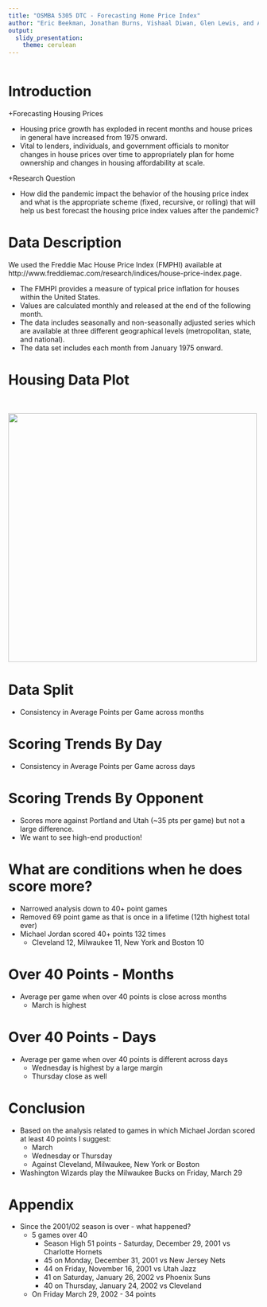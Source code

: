 ```yaml
---
title: "OSMBA 5305 DTC - Forecasting Home Price Index"
author: "Eric Beekman, Jonathan Burns, Vishaal Diwan, Glen Lewis, and Andrew Nalundasan"
output:
  slidy_presentation:
    theme: cerulean
---
```


 
```r

```

Introduction
=======================================

+Forecasting Housing Prices

- Housing price growth has exploded in recent months and house prices in general have increased from 1975 onward.
- Vital to lenders, individuals, and government officials to monitor changes in house prices over time to appropriately plan for home ownership and changes in housing affordability at scale.

+Research Question

- How did the pandemic impact the behavior of the housing price index and what is the appropriate scheme (fixed, recursive, or rolling) that will help us best forecast the housing price index values after the pandemic?


Data Description
=========================================

We used the Freddie Mac House Price Index (FMPHI) available at http://www.freddiemac.com/research/indices/house-price-index.page.

- The FMHPI provides a measure of typical price inflation for houses within the United States.
- Values are calculated monthly and released at the end of the following month.
- The data includes seasonally and non-seasonally adjusted series which are available at three different geographical levels (metropolitan, state, and national).
- The data set includes each month from January 1975 onward.

Housing Data Plot
=========================================

<br>

![](NSA-graph.png){width=500px height=500px}


Data Split
=========================================

+ Consistency in Average Points per Game across months



Scoring Trends By Day
=========================================

+ Consistency in Average Points per Game across days


Scoring Trends By Opponent
=========================================

+ Scores more against Portland and Utah (~35 pts per game) but not a large difference.
+ We want to see high-end production!


What are conditions when he does score more?
=========================================

+ Narrowed analysis down to 40+ point games
+ Removed 69 point game as that is once in a lifetime (12th highest total ever)
+ Michael Jordan scored 40+ points 132 times
  - Cleveland 12, Milwaukee 11, New York and Boston 10 

Over 40 Points - Months
=========================================

+ Average per game when over 40 points is close across months
  - March is highest



Over 40 Points - Days
=========================================

+ Average per game when over 40 points is different across days
  - Wednesday is highest by a large margin
  - Thursday close as well


Conclusion
=========================================

+ Based on the analysis related to games in which Michael Jordan scored at least 40 points I suggest:
  - March
  - Wednesday or Thursday
  - Against Cleveland, Milwaukee, New York or Boston
  
+ Washington Wizards play the Milwaukee Bucks on Friday, March 29

Appendix
=========================================

+ Since the 2001/02 season is over - what happened?
  - 5 games over 40
    - Season High 51 points - Saturday, December 29, 2001 vs Charlotte Hornets
    - 45 on Monday, December 31, 2001 vs New Jersey Nets
    - 44 on Friday, November 16, 2001 vs Utah Jazz
    - 41 on Saturday, January 26, 2002 vs Phoenix Suns
    - 40 on Thursday, January 24, 2002 vs Cleveland
  - On Friday March 29, 2002 - 34 points